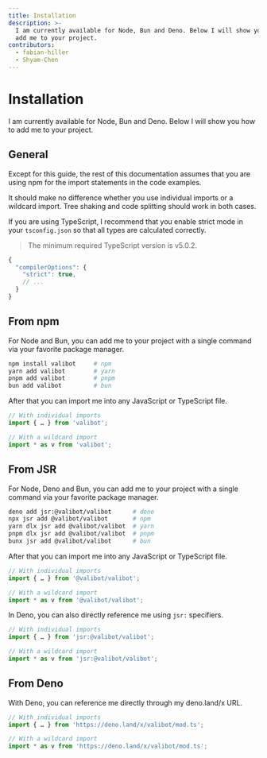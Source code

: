 ```yaml
---
title: Installation
description: >-
  I am currently available for Node, Bun and Deno. Below I will show you how to
  add me to your project.
contributors:
  - fabian-hiller
  - Shyam-Chen
---
```


# Installation

I am currently available for Node, Bun and Deno. Below I will show you how to add me to your project.

## General

Except for this guide, the rest of this documentation assumes that you are using npm for the import statements in the code examples.

It should make no difference whether you use individual imports or a wildcard import. Tree shaking and code splitting should work in both cases.

If you are using TypeScript, I recommend that you enable strict mode in your `tsconfig.json` so that all types are calculated correctly.

> The minimum required TypeScript version is v5.0.2.

```js
{
  "compilerOptions": {
    "strict": true,
    // ...
  }
}
```

## From npm

For Node and Bun, you can add me to your project with a single command via your favorite package manager.

```bash
npm install valibot     # npm
yarn add valibot        # yarn
pnpm add valibot        # pnpm
bun add valibot         # bun
```

After that you can import me into any JavaScript or TypeScript file.

```ts
// With individual imports
import { … } from 'valibot';

// With a wildcard import
import * as v from 'valibot';
```

## From JSR

For Node, Deno and Bun, you can add me to your project with a single command via your favorite package manager.

```bash
deno add jsr:@valibot/valibot      # deno
npx jsr add @valibot/valibot       # npm
yarn dlx jsr add @valibot/valibot  # yarn
pnpm dlx jsr add @valibot/valibot  # pnpm
bunx jsr add @valibot/valibot      # bun
```

After that you can import me into any JavaScript or TypeScript file.

```ts
// With individual imports
import { … } from '@valibot/valibot';

// With a wildcard import
import * as v from '@valibot/valibot';
```

In Deno, you can also directly reference me using `jsr:` specifiers.

```ts
// With individual imports
import { … } from 'jsr:@valibot/valibot';

// With a wildcard import
import * as v from 'jsr:@valibot/valibot';
```

## From Deno

With Deno, you can reference me directly through my deno.land/x URL.

```ts
// With individual imports
import { … } from 'https://deno.land/x/valibot/mod.ts';

// With a wildcard import
import * as v from 'https://deno.land/x/valibot/mod.ts';
```
